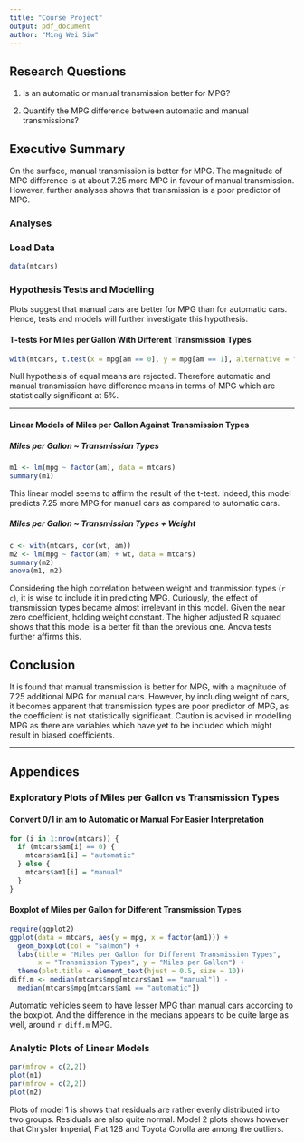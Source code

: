```yaml
---
title: "Course Project"
output: pdf_document
author: "Ming Wei Siw"
---
```


## Research Questions

1. Is an automatic or manual transmission better for MPG?

2. Quantify the MPG difference between automatic and manual transmissions?

## Executive Summary

On the surface, manual transmission is better for MPG. The magnitude of MPG difference is at about 7.25 more MPG in favour of manual transmission. However, further analyses shows that transmission is a poor predictor of MPG.

### Analyses

### Load Data

```r
data(mtcars)
```

### Hypothesis Tests and Modelling

Plots suggest that manual cars are better for MPG than for automatic cars. Hence, tests and models will further investigate this hypothesis.

#### T-tests For Miles per Gallon With Different Transmission Types

```r
with(mtcars, t.test(x = mpg[am == 0], y = mpg[am == 1], alternative = "two.sided"))
```

Null hypothesis of equal means are rejected. Therefore automatic and manual transmission have difference means in terms of MPG which are statistically significant at 5%.

---

#### Linear Models of Miles per Gallon Against Transmission Types

##### Miles per Gallon ~ Transmission Types

```r
m1 <- lm(mpg ~ factor(am), data = mtcars)
summary(m1)
```

This linear model seems to affirm the result of the t-test. Indeed, this model predicts 7.25 more MPG for manual cars as compared to automatic cars.

##### Miles per Gallon ~ Transmission Types + Weight

```r
c <- with(mtcars, cor(wt, am))
m2 <- lm(mpg ~ factor(am) + wt, data = mtcars)
summary(m2)
anova(m1, m2)
```

Considering the high correlation between weight and tranmission types (`r c`), it is wise to include it in predicting MPG. Curiously, the effect of transmission types became almost irrelevant in this model. Given the near zero coefficient, holding weight constant. The higher adjusted R squared shows that this model is a better fit than the previous one. Anova tests further affirms this.

## Conclusion

It is found that manual transmission is better for MPG, with a magnitude of 7.25 additional MPG for manual cars. However, by including weight of cars, it becomes apparent that transmission types are poor predictor of MPG, as the coefficient is not statistically significant. Caution is advised in modelling MPG as there are variables which have yet to be included which might result in biased coefficients.

---

## Appendices

### Exploratory Plots of Miles per Gallon vs Transmission Types

#### Convert 0/1 in am to Automatic or Manual For Easier Interpretation

```r
for (i in 1:nrow(mtcars)) {
  if (mtcars$am[i] == 0) {
    mtcars$am1[i] = "automatic"
  } else {
    mtcars$am1[i] = "manual"
  }
}
```

#### Boxplot of Miles per Gallon for Different Transmission Types

```r
require(ggplot2)
ggplot(data = mtcars, aes(y = mpg, x = factor(am1))) +
  geom_boxplot(col = "salmon") +
  labs(title = "Miles per Gallon for Different Transmission Types", 
       x = "Transmission Types", y = "Miles per Gallon") +
  theme(plot.title = element_text(hjust = 0.5, size = 10))
diff.m <- median(mtcars$mpg[mtcars$am1 == "manual"]) - 
  median(mtcars$mpg[mtcars$am1 == "automatic"])
```

Automatic vehicles seem to have lesser MPG than manual cars according to the boxplot. And the difference in the medians appears to be quite large as well, around `r diff.m` MPG.

### Analytic Plots of Linear Models

```r
par(mfrow = c(2,2))
plot(m1)
par(mfrow = c(2,2))
plot(m2)
```

Plots of model 1 is shows that residuals are rather evenly distributed into two groups. Residuals are also quite normal. Model 2 plots shows however that Chrysler Imperial, Fiat 128 and Toyota Corolla are among the outliers.